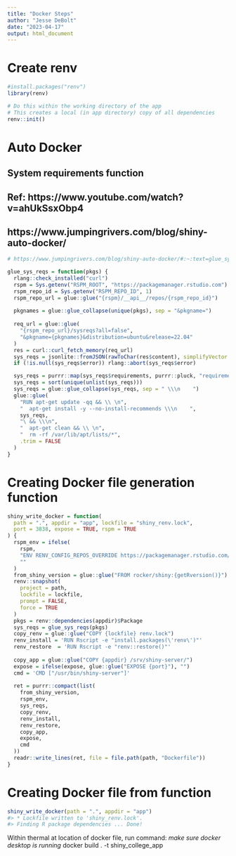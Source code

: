 ```yaml
---
title: "Docker Steps"
author: "Jesse DeBolt"
date: "2023-04-17"
output: html_document
---
```


# Create renv
```r
#install.packages("renv")
library(renv)

# Do this within the working directory of the app
# This creates a local (in app directory) copy of all dependencies
renv::init()

```


# Auto Docker
## System requirements function
## Ref: https://www.youtube.com/watch?v=ahUkSsxObp4
## https://www.jumpingrivers.com/blog/shiny-auto-docker/
```r
# https://www.jumpingrivers.com/blog/shiny-auto-docker/#:~:text=glue_sys_reqs%20%3D%20function,%3D%20FALSE%0A%20%20)%0A%7D

glue_sys_reqs = function(pkgs) {
  rlang::check_installed("curl")
  rspm = Sys.getenv("RSPM_ROOT", "https://packagemanager.rstudio.com")
  rspm_repo_id = Sys.getenv("RSPM_REPO_ID", 1)
  rspm_repo_url = glue::glue("{rspm}/__api__/repos/{rspm_repo_id}")
  
  pkgnames = glue::glue_collapse(unique(pkgs), sep = "&pkgname=")
  
  req_url = glue::glue(
    "{rspm_repo_url}/sysreqs?all=false",
    "&pkgname={pkgnames}&distribution=ubuntu&release=22.04"
  )
  res = curl::curl_fetch_memory(req_url)
  sys_reqs = jsonlite::fromJSON(rawToChar(res$content), simplifyVector = FALSE)
  if (!is.null(sys_reqs$error)) rlang::abort(sys_reqs$error)

  sys_reqs = purrr::map(sys_reqs$requirements, purrr::pluck, "requirements", "packages")
  sys_reqs = sort(unique(unlist(sys_reqs)))
  sys_reqs = glue::glue_collapse(sys_reqs, sep = " \\\n    ")
  glue::glue(
    "RUN apt-get update -qq && \\ \n",
    "  apt-get install -y --no-install-recommends \\\n    ",
    sys_reqs,
    "\ && \\\n",
    "  apt-get clean && \\ \n",
    "  rm -rf /var/lib/apt/lists/*",
    .trim = FALSE
  )
}

```


# Creating Docker file generation function
```r
shiny_write_docker = function(
  path = ".", appdir = "app", lockfile = "shiny_renv.lock",
  port = 3838, expose = TRUE, rspm = TRUE
) {
  rspm_env = ifelse(
    rspm,
    "ENV RENV_CONFIG_REPOS_OVERRIDE https://packagemanager.rstudio.com/cran/latest\n",
    ""
  )
  from_shiny_version = glue::glue("FROM rocker/shiny:{getRversion()}")
  renv::snapshot(
    project = path,
    lockfile = lockfile,
    prompt = FALSE,
    force = TRUE
  )
  pkgs = renv::dependencies(appdir)$Package
  sys_reqs = glue_sys_reqs(pkgs)
  copy_renv = glue::glue("COPY {lockfile} renv.lock")
  renv_install = 'RUN Rscript -e "install.packages(\'renv\')"'
  renv_restore  = 'RUN Rscript -e "renv::restore()"'
  
  copy_app = glue::glue("COPY {appdir} /srv/shiny-server/")
  expose = ifelse(expose, glue::glue("EXPOSE {port}"), "")
  cmd = 'CMD ["/usr/bin/shiny-server"]'
  
  ret = purrr::compact(list(
    from_shiny_version,
    rspm_env,
    sys_reqs,
    copy_renv,
    renv_install,
    renv_restore,
    copy_app,
    expose,
    cmd
  ))
  readr::write_lines(ret, file = file.path(path, "Dockerfile"))
}

```


# Creating Docker file from function
```r
shiny_write_docker(path = ".", appdir = "app")
#> * Lockfile written to 'shiny_renv.lock'.
#> Finding R package dependencies ... Done!

```

Within thermal at location of docker file, run command:
*make sure docker desktop is running*
docker build . -t shiny_college_app

